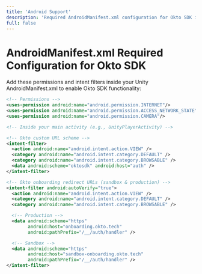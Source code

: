 ```yaml
---
title: 'Android Support'
description: 'Required AndroidManifest.xml configuration for Okto SDK in Unity'
full: false
---
```


# AndroidManifest.xml Required Configuration for Okto SDK

Add these permissions and intent filters inside your Unity AndroidManifest.xml to enable Okto SDK functionality:

```xml
<!-- Permissions -->
<uses-permission android:name="android.permission.INTERNET"/>
<uses-permission android:name="android.permission.ACCESS_NETWORK_STATE"/>
<uses-permission android:name="android.permission.CAMERA"/>

<!-- Inside your main activity (e.g., UnityPlayerActivity) -->

<!-- Okto custom URL scheme -->
<intent-filter>
  <action android:name="android.intent.action.VIEW" />
  <category android:name="android.intent.category.DEFAULT" />
  <category android:name="android.intent.category.BROWSABLE" />
  <data android:scheme="oktosdk" android:host="auth" />
</intent-filter>

<!-- Okto onboarding redirect URLs (sandbox & production) -->
<intent-filter android:autoVerify="true">
  <action android:name="android.intent.action.VIEW" />
  <category android:name="android.intent.category.DEFAULT" />
  <category android:name="android.intent.category.BROWSABLE" />

  <!-- Production -->
  <data android:scheme="https"
        android:host="onboarding.okto.tech"
        android:pathPrefix="/__/auth/handler" />

  <!-- Sandbox -->
  <data android:scheme="https"
        android:host="sandbox-onboarding.okto.tech"
        android:pathPrefix="/__/auth/handler" />
</intent-filter>
